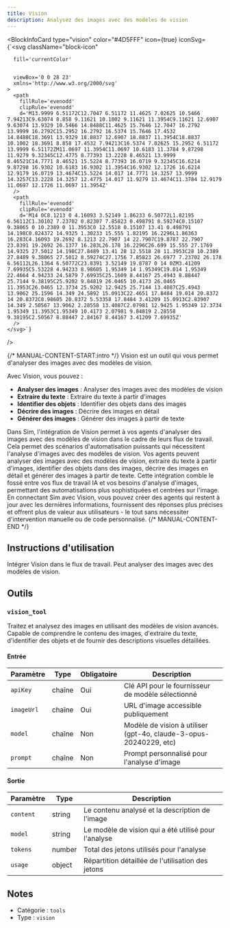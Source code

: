 ```yaml
---
title: Vision
description: Analysez des images avec des modèles de vision
---
```



<BlockInfoCard 
  type="vision"
  color="#4D5FFF"
  icon={true}
  iconSvg={`<svg className="block-icon"
      
      fill='currentColor'
      
      
      viewBox='0 0 28 23'
      xmlns='http://www.w3.org/2000/svg'
    >
      <path
        fillRule='evenodd'
        clipRule='evenodd'
        d='M13.9999 6.51172C12.7047 6.51172 11.4625 7.02625 10.5466 7.94213C9.63074 8.858 9.11621 10.1002 9.11621 11.3954C9.11621 12.6907 9.63074 13.9329 10.5466 14.8488C11.4625 15.7646 12.7047 16.2792 13.9999 16.2792C15.2952 16.2792 16.5374 15.7646 17.4532 14.8488C18.3691 13.9329 18.8837 12.6907 18.8837 11.3954C18.8837 10.1002 18.3691 8.858 17.4532 7.94213C16.5374 7.02625 15.2952 6.51172 13.9999 6.51172ZM11.0697 11.3954C11.0697 10.6183 11.3784 9.87298 11.9279 9.32345C12.4775 8.77393 13.2228 8.46521 13.9999 8.46521C14.7771 8.46521 15.5224 8.77393 16.0719 9.32345C16.6214 9.87298 16.9302 10.6183 16.9302 11.3954C16.9302 12.1726 16.6214 12.9179 16.0719 13.4674C15.5224 14.017 14.7771 14.3257 13.9999 14.3257C13.2228 14.3257 12.4775 14.017 11.9279 13.4674C11.3784 12.9179 11.0697 12.1726 11.0697 11.3954Z'
      />
      <path
        fillRule='evenodd'
        clipRule='evenodd'
        d='M14 0C8.1213 0 4.16093 3.52149 1.86233 6.50772L1.82195 6.56112C1.30102 7.23702 0.82307 7.85823 0.498791 8.59274C0.15107 9.38065 0 10.2389 0 11.3953C0 12.5518 0.15107 13.41 0.498791 14.198C0.824372 14.9325 1.30233 15.555 1.82195 16.2296L1.86363 16.283C4.16093 19.2692 8.1213 22.7907 14 22.7907C19.8787 22.7907 23.8391 19.2692 26.1377 16.283L26.178 16.2296C26.699 15.555 27.1769 14.9325 27.5012 14.198C27.8489 13.41 28 12.5518 28 11.3953C28 10.2389 27.8489 9.38065 27.5012 8.59274C27.1756 7.85823 26.6977 7.23702 26.178 6.56112L26.1364 6.50772C23.8391 3.52149 19.8787 0 14 0ZM3.41209 7.69935C5.53228 4.94233 8.98605 1.95349 14 1.95349C19.014 1.95349 22.4664 4.94233 24.5879 7.69935C25.1609 8.44167 25.4943 8.88447 25.7144 9.38195C25.9202 9.84819 26.0465 10.4173 26.0465 11.3953C26.0465 12.3734 25.9202 12.9425 25.7144 13.4087C25.4943 13.9062 25.1596 14.349 24.5892 15.0913C22.4651 17.8484 19.014 20.8372 14 20.8372C8.98605 20.8372 5.53358 17.8484 3.41209 15.0913C2.83907 14.349 2.50567 13.9062 2.28558 13.4087C2.07981 12.9425 1.95349 12.3734 1.95349 11.3953C1.95349 10.4173 2.07981 9.84819 2.28558 9.38195C2.50567 8.88447 2.84167 8.44167 3.41209 7.69935Z'
      />
    </svg>`}
/>

{/* MANUAL-CONTENT-START:intro */}
Vision est un outil qui vous permet d'analyser des images avec des modèles de vision.

Avec Vision, vous pouvez :

- **Analyser des images** : Analyser des images avec des modèles de vision
- **Extraire du texte** : Extraire du texte à partir d'images
- **Identifier des objets** : Identifier des objets dans des images
- **Décrire des images** : Décrire des images en détail
- **Générer des images** : Générer des images à partir de texte

Dans Sim, l'intégration de Vision permet à vos agents d'analyser des images avec des modèles de vision dans le cadre de leurs flux de travail. Cela permet des scénarios d'automatisation puissants qui nécessitent l'analyse d'images avec des modèles de vision. Vos agents peuvent analyser des images avec des modèles de vision, extraire du texte à partir d'images, identifier des objets dans des images, décrire des images en détail et générer des images à partir de texte. Cette intégration comble le fossé entre vos flux de travail IA et vos besoins d'analyse d'images, permettant des automatisations plus sophistiquées et centrées sur l'image. En connectant Sim avec Vision, vous pouvez créer des agents qui restent à jour avec les dernières informations, fournissent des réponses plus précises et offrent plus de valeur aux utilisateurs - le tout sans nécessiter d'intervention manuelle ou de code personnalisé.
{/* MANUAL-CONTENT-END */}

## Instructions d'utilisation

Intégrer Vision dans le flux de travail. Peut analyser des images avec des modèles de vision.

## Outils

### `vision_tool`

Traitez et analysez des images en utilisant des modèles de vision avancés. Capable de comprendre le contenu des images, d'extraire du texte, d'identifier des objets et de fournir des descriptions visuelles détaillées.

#### Entrée

| Paramètre | Type | Obligatoire | Description |
| --------- | ---- | ---------- | ----------- |
| `apiKey` | chaîne | Oui | Clé API pour le fournisseur de modèle sélectionné |
| `imageUrl` | chaîne | Oui | URL d'image accessible publiquement |
| `model` | chaîne | Non | Modèle de vision à utiliser \(gpt-4o, claude-3-opus-20240229, etc\) |
| `prompt` | chaîne | Non | Prompt personnalisé pour l'analyse d'image |

#### Sortie

| Paramètre | Type | Description |
| --------- | ---- | ----------- |
| `content` | string | Le contenu analysé et la description de l'image |
| `model` | string | Le modèle de vision qui a été utilisé pour l'analyse |
| `tokens` | number | Total des jetons utilisés pour l'analyse |
| `usage` | object | Répartition détaillée de l'utilisation des jetons |

## Notes

- Catégorie : `tools`
- Type : `vision`
